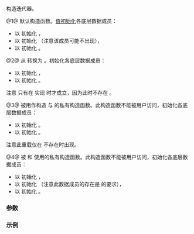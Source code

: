 {{cpp/ranges/slide_view/iterator/title|''iterator''}}
{{cpp/ranges/slide_view/navbar}}

{{dcl begin}}
{{dcl|num=1|since=c++23|1=
/*iterator*/();
}}
{{dcl|num=2|since=c++23|1=
constexpr /*iterator*/( /*iterator*/&lt;!Const&gt; i )
    requires Const &amp;&amp;
        std::convertible_to&lt;ranges::iterator_t&lt;V&gt;, ranges::iterator_t&lt;Base&gt;&gt;
}}
{{dcl|num=3|notes={{mark expos}}|1=
private:
constexpr /*iterator*/( ranges::iterator_t&lt;Base&gt; current,
                        ranges::range_difference_t&lt;Base&gt; n )
    requires (!/*slide-caches-first*/&lt;Base&gt;);
}}
{{dcl|num=4|notes={{mark expos}}|1=
private:
constexpr /*iterator*/( ranges::iterator_t&lt;Base&gt; current,
                        ranges::iterator_t&lt;Base&gt; last_ele,
                        ranges::range_difference_t&lt;Base&gt; n )
    requires /*slide-caches-first*/&lt;Base&gt;;
}}
{{dcl end}}

构造迭代器。

@1@ 默认构造函数。[[cpp/language/value_initialization|值初始化]]各底层数据成员：
* 以 {{c|ranges::iterator_t&lt;Base&gt;()}} 初始化 {{rlpi|/#数据成员|current_}}，
* 以 {{c|ranges::iterator_t&lt;Base&gt;()}} 初始化 {{rlpi|/#数据成员|last_ele_}}（注意该成员可能不出现），
* 以 {{c|0}} 初始化 {{rlpi|/#数据成员|n_}}。

@2@ 从 {{c|/*iterator*/&lt;false&gt;}} 转换为 {{c|/*iterator*/&lt;true&gt;}}。初始化各底层数据成员：
* 以 {{box|{{c/core|std::}}{{ltt|cpp/utility/move}}{{c/core|(i.current_)}}}} 初始化 {{rlpi|/#数据成员|current_}}，
* 以 {{c|i.n_}} 初始化 {{rlpi|/#数据成员|n_}}。
注意 {{c|/*iterator*/&lt;true&gt;}} 只有在 {{rlpi|/#成员类型|Base}} 实现 {{c|/*slide-caches-nothing*/}} 时才成立，因为此时不存在 {{rlpi|/#数据成员|last_ele_}}。

@3@ 被用作构造 {{lc|ranges::slide_view::begin}} 与 {{lc|ranges::slide_view::end}} 的私有构造函数。此构造函数不能被用户访问，初始化各底层数据成员：
* 以 {{c|current}} 初始化 {{rlpi|/#数据成员|current_}}。
* 以 {{c|n}} 初始化 {{rlpi|/#数据成员|n_}}。
注意此重载仅在 {{rlpi|/#数据成员|last_ele_}} 不存在时出现。

@4@ 被 {{lc|ranges::slide_view::begin}} 和 {{lc|ranges::slide_view::end}} 使用的私有构造函数。此构造函数不能被用户访问，初始化各底层数据成员： 
* 以 {{c|current}} 初始化 {{rlpi|/#数据成员|current_}}，
* 以 {{c|last_ele}} 初始化 {{rlpi|/#数据成员|last_ele_}}（注意此数据成员的存在是 {{c|/*slide-caches-first*/&lt;Base&gt;}} 的要求），
* 以 {{c|n}} 初始化 {{rlpi|/#数据成员|n_}}。

===参数===
{{par begin}}
{{par|i|{{c|/*iterator*/&lt;false&gt;}}}}
{{par|current|指向 {{tt|slide_view}} 当前元素的迭代器}}
{{par|last_ele|指向 {{tt|slide_view}} 最后一个元素的迭代器}}
{{par|n|{{tt|slide_view}} 的滑窗宽度}}
{{par end}}

===示例===
{{example
|code=
|output=
}}

{{langlinks|de|en|es|ja|ru}}